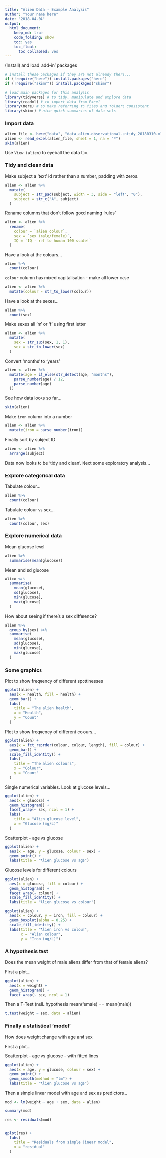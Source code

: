 ```yaml
---
title: "Alien Data - Example Analysis"
author: "Your name here"
date: "2018-04-04"
output:
  html_document:
    keep_md: true
    code_folding: show
    toc: yes
    toc_float:
      toc_collapsed: yes
---
```


(Install) and load 'add-in' packages

```r
# install these packages if they are not already there...
if (!require("here")) install.packages("here")
if (!require("skimr")) install.packages("skimr")

# load main packages for this analysis
library(tidyverse) # to tidy, manipulate and explore data
library(readxl) # to import data from Excel
library(here) # to make referring to files and folders consistent
library(skimr) # nice quick summaries of data sets
```

### Import data

```r
alien_file <- here("data", "data_alien-observational-untidy_20180310.xlsx")
alien <- read_excel(alien_file, sheet = 1, na = "*")
skim(alien)
```

Use `View (alien)` to eyeball the data too.

### Tidy and clean data

Make subject a 'text' id rather than a number, padding with zeros.

```r
alien <- alien %>%
  mutate(
    subject = str_pad(subject, width = 3, side = "left", "0"),
    subject = str_c("A", subject)
  )
```

Rename columns that don't follow good naming 'rules'

```r
alien <- alien %>%
  rename(
    colour = `alien colour`,
    sex = `sex (male/female)`,
    IQ = `IQ - ref to human 100 scale!`
  )
```

Have a look at the colours...

```r
alien %>%
  count(colour)
```


`colour` column has mixed capitalisation - make all lower case

```r
alien <- alien %>%
  mutate(colour = str_to_lower(colour))
```

Have a look at the sexes...

```r
alien %>%
  count(sex)
```

Make sexes all 'm' or 'f' using first letter

```r
alien <- alien %>%
  mutate(
    sex = str_sub(sex, 1, 1),
    sex = str_to_lower(sex)
  )
```

Convert 'months' to 'years'

```r
alien <- alien %>%
  mutate(age = if_else(str_detect(age, "months"),
    parse_number(age) / 12,
    parse_number(age)
  ))
```

See how data looks so far...

```r
skim(alien)
```

Make `iron` column into a number

```r
alien <- alien %>%
  mutate(iron = parse_number(iron))
```

Finally sort by subject ID
```r
alien <- alien %>% 
  arrange(subject)
```


Data now looks to be 'tidy and clean'. Next some exploratory analysis...

### Explore categorical data

Tabulate colour...
```r
alien %>%
  count(colour)
```

Tabulate colour vs sex...
```r
alien %>%
  count(colour, sex)
```

### Explore numerical data

Mean glucose level
```r
alien %>%
  summarise(mean(glucose))
```

Mean and sd glucose
```r
alien %>%
  summarise(
    mean(glucose),
    sd(glucose),
    min(glucose),
    max(glucose)
  )
```

How about seeing if there's a sex difference?
```r
alien %>%
  group_by(sex) %>%
  summarise(
    mean(glucose),
    sd(glucose),
    min(glucose),
    max(glucose)
  )
```


### Some graphics

Plot to show frequency of different spottinesses
```r
ggplot(alien) +
  aes(x = health, fill = health) +
  geom_bar() +
  labs(
    title = "The alien health",
    x = "Health",
    y = "Count"
  )
```

Plot to show frequency of different colours...
```r
ggplot(alien) +
  aes(x = fct_reorder(colour, colour, length), fill = colour) +
  geom_bar() +
  scale_fill_identity() +
  labs(
    title = "The alien colours",
    x = "Colour",
    y = "Count"
  )
```

Single numerical variables. Look at glucose levels...
```r
ggplot(alien) +
  aes(x = glucose) +
  geom_histogram() +
  facet_wrap(~ sex, ncol = 1) +
  labs(
    title = "Alien glucose level",
    x = "Glucose (mg/L)"
  )
```

Scatterplot - age vs glucose
```r
ggplot(alien) +
  aes(x = age, y = glucose, colour = sex) +
  geom_point() +
  labs(title = "Alien glucose vs age")
```


Glucose levels for different colours

```r
ggplot(alien) +
  aes(x = glucose, fill = colour) +
  geom_histogram() +
  facet_wrap(~ colour) +
  scale_fill_identity() +
  labs(title = "Alien glucose vs colour")
```

```r
ggplot(alien) +
  aes(x = colour, y = iron, fill = colour) +
  geom_boxplot(alpha = 0.25) +
  scale_fill_identity() +
  labs(title = "Alien iron vs colour",
       x = "Alien colour",
       y = "Iron (ug/L)")
```


### A hypothesis test

Does the mean weight of male aliens differ from that of female aliens?

First a plot...
```r
ggplot(alien) +
  aes(x = weight) +
  geom_histogram() +
  facet_wrap(~ sex, ncol = 1)
```

Then a T-Test (nulL hypothesis mean(female) == mean(male))

```r
t.test(weight ~ sex, data = alien)
```

### Finally a statistical 'model'

How does weight change with age and sex

First a plot...

Scatterplot - age vs glucose - with fitted lines
```r
ggplot(alien) +
  aes(x = age, y = glucose, colour = sex) +
  geom_point() +
  geom_smooth(method = "lm") +
  labs(title = "Alien glucose vs age")
```

Then a simple linear model with age and sex as predictors...

```r
mod <- lm(weight ~ age + sex, data = alien)
```

```r
summary(mod)
```
```r
res <- residuals(mod)


qplot(res) +
  labs(
    title = "Residuals from simple linear model",
    x = "residual"
  )
```







